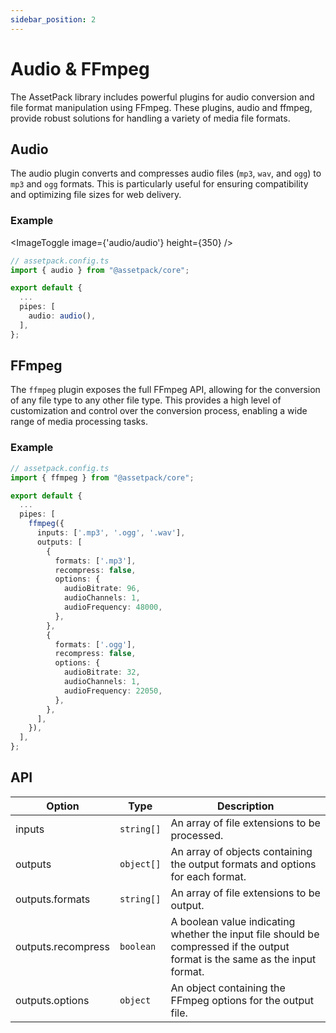 ```yaml
---
sidebar_position: 2
---
```



# Audio & FFmpeg

The AssetPack library includes powerful plugins for audio conversion and file format manipulation using FFmpeg. These plugins, audio and ffmpeg, provide robust solutions for handling a variety of media file formats.

## Audio

The audio plugin converts and compresses audio files (`mp3`, `wav`, and `ogg`) to `mp3` and `ogg` formats. This is particularly useful for ensuring compatibility and optimizing file sizes for web delivery.

### Example

<ImageToggle image={'audio/audio'} height={350} />

```ts
// assetpack.config.ts
import { audio } from "@assetpack/core";

export default {
  ...
  pipes: [
    audio: audio(),
  ],
};
```

## FFmpeg

The `ffmpeg` plugin exposes the full FFmpeg API, allowing for the conversion of any file type to any other file type. This provides a high level of customization and control over the conversion process, enabling a wide range of media processing tasks.

### Example

```ts
// assetpack.config.ts
import { ffmpeg } from "@assetpack/core";

export default {
  ...
  pipes: [
    ffmpeg({
      inputs: ['.mp3', '.ogg', '.wav'],
      outputs: [
        {
          formats: ['.mp3'],
          recompress: false,
          options: {
            audioBitrate: 96,
            audioChannels: 1,
            audioFrequency: 48000,
          },
        },
        {
          formats: ['.ogg'],
          recompress: false,
          options: {
            audioBitrate: 32,
            audioChannels: 1,
            audioFrequency: 22050,
          },
        },
      ],
    }),
  ],
};
```

## API

| Option             | Type        | Description                                                                                                                  |
| ------------------ | ----------- | ---------------------------------------------------------------------------------------------------------------------------- |
| inputs             | `string[]`  | An array of file extensions to be processed.                                                                                 |
| outputs            | `object[]`  | An array of objects containing the output formats and options for each format.                                               |
| outputs.formats    | `string[]`  | An array of file extensions to be output.                                                                                    |
| outputs.recompress | `boolean`   | A boolean value indicating whether the input file should be compressed if the output format is the same as the input format. |
| outputs.options    | `object`    | An object containing the FFmpeg options for the output file.                                                                 |

